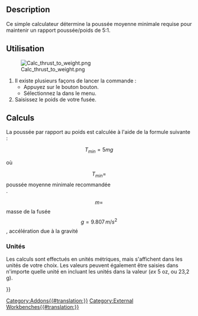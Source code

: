 <languages/>

{{Docnav/fr
|[[Rocket_Parachute_Size_Calculator/fr|Calcul taille parachute]]
|[[Rocket_Vent_Hole_Size_Calculator/fr|Calcul taille trou d'évent]]
|[[Rocket_Workbench/fr|Atelier Rocket]]
|IconL=Rocket_Calculator.svg
|IconR=Rocket_Calculator.svg
|IconC=RocketWorkbench.svg
}}

{{GuiCommand
|Name=Rocket Thrust To Weight Calculator
|Name/fr=Rocket Calcul poussée par rapport au poids
|Icon=Rocket_Calculator.svg
|MenuLocation=Rocket → Calculators → Thrust To Weight Calculator
|Workbenches=[[Rocket_Workbench/fr|Rocket]]
|Version=0.19
}}

== Description ==

Ce simple calculateur détermine la poussée moyenne minimale requise pour maintenir un rapport poussée/poids de 5:1.

<span id="Usage"></span>
== Utilisation ==

[[File:Calc_thrust_to_weight.png]]

# Il existe plusieurs façons de lancer la commande : 
#* Appuyez sur le bouton {{Button|[[Image:Rocket_Calculator.svg|16px]] [[Rocket_Thrust_To_Weight_Calculator/fr|Thrust To Weight Calculator]]}} bouton.
#* Sélectionnez la {{MenuCommand|Rocket → Calculatrices → [[Image:Rocket_Calculator.svg|16px]] Thrust To Weight Calculator}} dans le menu.
# Saisissez le poids de votre fusée.

<span id="Calculation"></span>
== Calculs ==

La poussée par rapport au poids est calculée à l'aide de la formule suivante :

::<math>T_{min} = 5mg</math>

où

::<math>T_{min} = </math>poussée moyenne minimale recommandée<br>.
::<math>m = </math>masse de la fusée<br>
::<math>g = 9.807\, m/s^2</math>, accélération due à la gravité<br>

<span id="Units"></span>
===Unités===

Les calculs sont effectués en unités métriques, mais s'affichent dans les unités de votre choix. Les valeurs peuvent également être saisies dans n'importe quelle unité en incluant les unités dans la valeur (''ex'' 5 oz, ou 23,2 g).


{{Docnav/fr
|[[Rocket_Parachute_Size_Calculator/fr|Calcul taille parachute]]
|[[Rocket_Vent_Hole_Size_Calculator/fr|Calcul taille trou d'évent]]
|[[Rocket_Workbench/fr|Atelier Rocket]]
|IconL=Rocket_Calculator.svg
|IconR=Rocket_Calculator.svg
|IconC=RocketWorkbench.svg
}}

{{Userdocnavi{{#translation:}}}}
[[Category:Addons{{#translation:}}]]
[[Category:External Workbenches{{#translation:}}]]